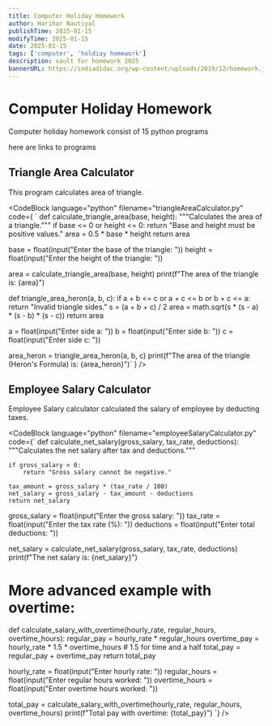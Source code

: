```yaml
---
title: Computer Holiday Homework
author: Harihar Nautiyal
publishTime: 2025-01-15
modifyTime: 2025-01-15
date: 2025-01-15
tags: ['computer', 'holdiay homework']
description: vault for homework 2025
bannerURL: https://indiadidac.org/wp-content/uploads/2019/12/homework.jpg
---
```


# Computer Holiday Homework
Computer holiday homework consist of 15 python programs

here are links to programs 

## Triangle Area Calculator
This program calculates area of triangle.

<CodeBlock
        language="python"
        filename="triangleAreaCalculator.py"
        code={
                `
                def calculate_triangle_area(base, height):
    """Calculates the area of a triangle."""
    if base <= 0 or height <= 0:
        return "Base and height must be positive values."
    area = 0.5 * base * height
    return area

base = float(input("Enter the base of the triangle: "))
height = float(input("Enter the height of the triangle: "))

area = calculate_triangle_area(base, height)
print(f"The area of the triangle is: {area}")


def triangle_area_heron(a, b, c):
    if a + b <= c or a + c <= b or b + c <= a:
        return "Invalid triangle sides."
    s = (a + b + c) / 2
    area = math.sqrt(s * (s - a) * (s - b) * (s - c))
    return area

a = float(input("Enter side a: "))
b = float(input("Enter side b: "))
c = float(input("Enter side c: "))

area_heron = triangle_area_heron(a, b, c)
print(f"The area of the triangle (Heron's Formula) is: {area_heron}")`
        }
/>
      

##  Employee Salary Calculator
Employee Salary calculator calculated the salary of employee by deducting taxes.


<CodeBlock
        language="python"
        filename="employeeSalaryCalculator.py"
        code={`
        def calculate_net_salary(gross_salary, tax_rate, deductions):
    """Calculates the net salary after tax and deductions."""

    if gross_salary < 0:
        return "Gross salary cannot be negative."

    tax_amount = gross_salary * (tax_rate / 100)
    net_salary = gross_salary - tax_amount - deductions
    return net_salary

gross_salary = float(input("Enter the gross salary: "))
tax_rate = float(input("Enter the tax rate (%): "))
deductions = float(input("Enter total deductions: "))

net_salary = calculate_net_salary(gross_salary, tax_rate, deductions)
print(f"The net salary is: {net_salary}")

# More advanced example with overtime:
def calculate_salary_with_overtime(hourly_rate, regular_hours, overtime_hours):
    regular_pay = hourly_rate * regular_hours
    overtime_pay = hourly_rate * 1.5 * overtime_hours # 1.5 for time and a half
    total_pay = regular_pay + overtime_pay
    return total_pay

hourly_rate = float(input("Enter hourly rate: "))
regular_hours = float(input("Enter regular hours worked: "))
overtime_hours = float(input("Enter overtime hours worked: "))

total_pay = calculate_salary_with_overtime(hourly_rate, regular_hours, overtime_hours)
print(f"Total pay with overtime: {total_pay}")
        `}
/>
